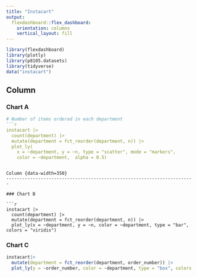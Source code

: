 ```yaml
---
title: "Instacart"
output: 
  flexdashboard::flex_dashboard:
    orientation: columns
    vertical_layout: fill
---
```


```r
library(flexdashboard)
library(plotly)
library(p8105.datasets)
library(tidyverse)
data("instacart")
```

Column {data-width=650}
-----------------------------------------------------------------------

### Chart A

```r
# Number of items ordered in each department
```r
instacart |> 
  count(department) |> 
  mutate(department = fct_reorder(department, n)) |> 
  plot_ly(
    x = ~department, y = ~n, type = "scatter", mode = "markers",
    color = ~department,  alpha = 0.5)
```
```

Column {data-width=350}
-----------------------------------------------------------------------

### Chart B

```r
instacart |> 
  count(department) |> 
  mutate(department = fct_reorder(department, n)) |> 
  plot_ly(x = ~department, y = ~n, color = ~department, type = "bar", colors = "viridis")
```

### Chart C

```r
instacart|>
  mutate(department = fct_reorder(department, order_number)) |> 
  plot_ly(y = ~order_number, color = ~department, type = "box", colors = "viridis")
```

